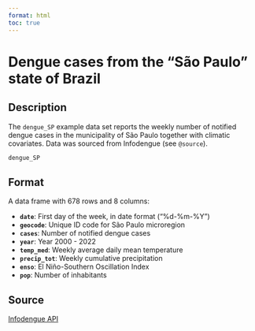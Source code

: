 ```yaml
---
format: html
toc: true
---
```


# Dengue cases from the "São Paulo" state of Brazil

## Description

The `dengue_SP` example data set reports the weekly number of notified dengue cases in the municipality of São Paulo together with climatic covariates. Data was sourced from Infodengue (see `@source`).

```r
dengue_SP
```

## Format

A data frame with 678 rows and 8 columns:

- **`date`**: First day of the week, in date format ("%d-%m-%Y")
- **`geocode`**: Unique ID code for São Paulo microregion
- **`cases`**: Number of notified dengue cases
- **`year`**: Year 2000 - 2022
- **`temp_med`**: Weekly average daily mean temperature
- **`precip_tot`**: Weekly cumulative precipitation
- **`enso`**: El Niño-Southern Oscillation Index
- **`pop`**: Number of inhabitants

## Source

[Infodengue API](https://info.dengue.mat.br/services/api)
